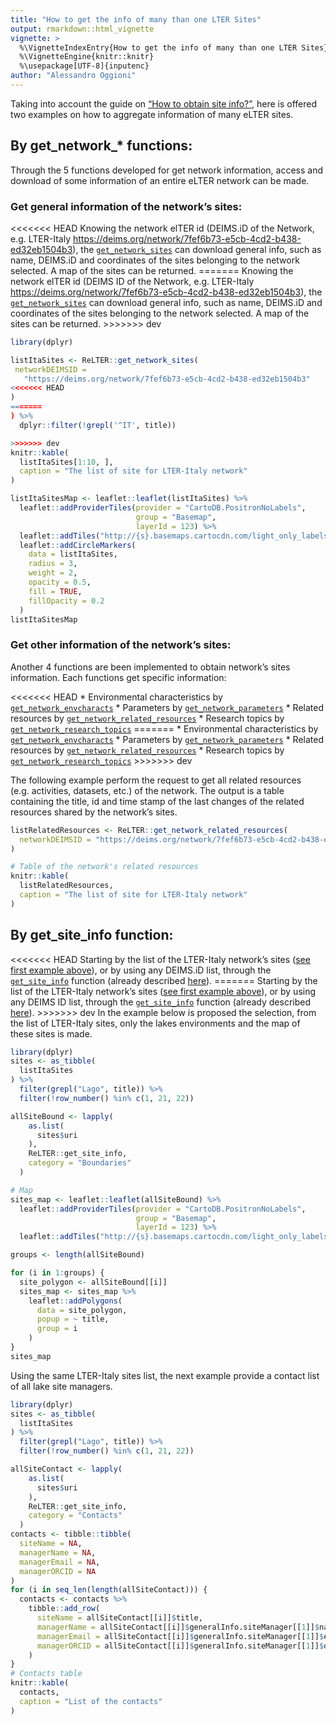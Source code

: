 ```yaml
---
title: "How to get the info of many than one LTER Sites"
output: rmarkdown::html_vignette
vignette: >
  %\VignetteIndexEntry{How to get the info of many than one LTER Sites}
  %\VignetteEngine{knitr::knitr}
  %\usepackage[UTF-8]{inputenc}
author: "Alessandro Oggioni"
---
```


Taking into account the guide on ["How to obtain site info?"](./site_information.html), here is offered two examples on how to aggregate information of many eLTER sites.

## By get_network_* functions: {#firstExample}

Through the 5 functions developed for get network information, access and download of some information of an entire eLTER network can be made.

### Get general information of the network's sites:

<<<<<<< HEAD
Knowing the network elTER id (DEIMS.iD of the Network, e.g. LTER-Italy <https://deims.org/network/7fef6b73-e5cb-4cd2-b438-ed32eb1504b3>), the [`get_network_sites`](https://oggioniale.github.io/ReLTER/reference/get_network_sites.html) can download general info, such as name, DEIMS.iD and coordinates of the sites belonging to the network selected. A map of the sites can be returned.
=======
Knowing the network elTER id (DEIMS ID of the Network, e.g. LTER-Italy <https://deims.org/network/7fef6b73-e5cb-4cd2-b438-ed32eb1504b3>), the [`get_network_sites`](https://docs.ropensci.org/ReLTER/reference/get_network_sites.html) can download general info, such as name, DEIMS.iD and coordinates of the sites belonging to the network selected. A map of the sites can be returned.
>>>>>>> dev

```r
library(dplyr)

listItaSites <- ReLTER::get_network_sites(
 networkDEIMSID =
   "https://deims.org/network/7fef6b73-e5cb-4cd2-b438-ed32eb1504b3"
<<<<<<< HEAD
)
=======
) %>%
  dplyr::filter(!grepl('^IT', title))

>>>>>>> dev
knitr::kable(
  listItaSites[1:10, ],
  caption = "The list of site for LTER-Italy network"
)

listItaSitesMap <- leaflet::leaflet(listItaSites) %>%
  leaflet::addProviderTiles(provider = "CartoDB.PositronNoLabels",
                            group = "Basemap",
                            layerId = 123) %>%
  leaflet::addTiles("http://{s}.basemaps.cartocdn.com/light_only_labels/{z}/{x}/{y}.png") %>%
  leaflet::addCircleMarkers(
    data = listItaSites,
    radius = 3,
    weight = 2,
    opacity = 0.5,
    fill = TRUE,
    fillOpacity = 0.2
  )
listItaSitesMap
```

### Get other information of the network's sites:

Another 4 functions are been implemented to obtain network's sites information. Each functions get specific information:

<<<<<<< HEAD
* Environmental characteristics by [`get_network_envcharacts`](https://oggioniale.github.io/ReLTER/reference/get_network_envcharacts.html)
* Parameters by [`get_network_parameters`](https://oggioniale.github.io/ReLTER/reference/get_network_parameters.html)
* Related resources  by [`get_network_related_resources`](https://oggioniale.github.io/ReLTER/reference/get_network_related_resources.html)
* Research topics by [`get_network_research_topics`](https://oggioniale.github.io/ReLTER/reference/get_network_research_topics.html)
=======
* Environmental characteristics by [`get_network_envcharacts`](https://docs.ropensci.org/ReLTER/reference/get_network_envcharacts.html)
* Parameters by [`get_network_parameters`](https://docs.ropensci.org/ReLTER/reference/get_network_parameters.html)
* Related resources  by [`get_network_related_resources`](https://docs.ropensci.org/ReLTER/reference/get_network_related_resources.html)
* Research topics by [`get_network_research_topics`](https://docs.ropensci.org/ReLTER/reference/get_network_research_topics.html)
>>>>>>> dev

The following example perform the request to get all related resources (e.g. activities, datasets, etc.) of the network. The output is a table containing the title, id and time stamp of the last changes of the related resources shared by the network's sites.

```r
listRelatedResources <- ReLTER::get_network_related_resources(
  networkDEIMSID = "https://deims.org/network/7fef6b73-e5cb-4cd2-b438-ed32eb1504b3"
)

# Table of the network's related resources
knitr::kable(
  listRelatedResources,
  caption = "The list of site for LTER-Italy network"
)
```


## By get_site_info function:

<<<<<<< HEAD
Starting by the list of the LTER-Italy network's sites ([see first example above](#firstExample)), or by using any DEIMS.iD list, through the [`get_site_info`](https://oggioniale.github.io/ReLTER/reference/get_site_info.html) function (already described [here](./site_information.html)).
=======
Starting by the list of the LTER-Italy network's sites ([see first example above](#firstExample)), or by using any DEIMS ID list, through the [`get_site_info`](https://docs.ropensci.org/ReLTER/reference/get_site_info.html) function (already described [here](./site_information.html)).
>>>>>>> dev
In the example below is proposed the selection, from the list of LTER-Italy sites, only the lakes environments and the map of these sites is made.

```r
library(dplyr)
sites <- as_tibble(
  listItaSites
) %>%
  filter(grepl("Lago", title)) %>%
  filter(!row_number() %in% c(1, 21, 22))

allSiteBound <- lapply(
    as.list(
      sites$uri
    ),
    ReLTER::get_site_info,
    category = "Boundaries"
  )

# Map
sites_map <- leaflet::leaflet(allSiteBound) %>%
  leaflet::addProviderTiles(provider = "CartoDB.PositronNoLabels",
                            group = "Basemap",
                            layerId = 123) %>%
  leaflet::addTiles("http://{s}.basemaps.cartocdn.com/light_only_labels/{z}/{x}/{y}.png")

groups <- length(allSiteBound)

for (i in 1:groups) {
  site_polygon <- allSiteBound[[i]]
  sites_map <- sites_map %>%
    leaflet::addPolygons(
      data = site_polygon,
      popup = ~ title,
      group = i
    )
}
sites_map
```

Using the same LTER-Italy sites list, the next example provide a contact list of all lake site managers.

```r
library(dplyr)
sites <- as_tibble(
  listItaSites
) %>%
  filter(grepl("Lago", title)) %>%
  filter(!row_number() %in% c(1, 21, 22))

allSiteContact <- lapply(
    as.list(
      sites$uri
    ),
    ReLTER::get_site_info,
    category = "Contacts"
  )
contacts <- tibble::tibble(
  siteName = NA,
  managerName = NA,
  managerEmail = NA,
  managerORCID = NA
)
for (i in seq_len(length(allSiteContact))) {
  contacts <- contacts %>% 
    tibble::add_row(
      siteName = allSiteContact[[i]]$title,
      managerName = allSiteContact[[i]]$generalInfo.siteManager[[1]]$name,
      managerEmail = allSiteContact[[i]]$generalInfo.siteManager[[1]]$email,
      managerORCID = allSiteContact[[i]]$generalInfo.siteManager[[1]]$orcid
    )
}
# Contacts table
knitr::kable(
  contacts,
  caption = "List of the contacts"
)
```
